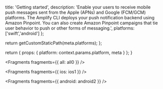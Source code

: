                   
  title: 'Getting started',
  description: 'Enable your users to receive mobile push messages sent from the Apple (APNs) and Google (FCM/GCM) platforms. The Amplify CLI deploys your push notification backend using Amazon Pinpoint. You can also create Amazon Pinpoint campaigns that tie user behavior to push or other forms of messaging.',
  platforms: ['swift','android']
};

  return getCustomStaticPath(meta.platforms);
};

  return {
    props: {
      platform: context.params.platform,
      meta
    }
  };
}
          



<Fragments fragments={{ all: all0 }} />


<Fragments fragments={{ ios: ios1 }} />


<Fragments fragments={{ android: android2 }} />
